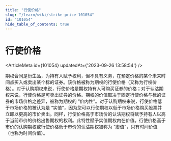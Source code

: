 ```yaml
---
title: "行使价格"
slug: "/learn/wiki/strike-price-101054"
id: "101054"
hide_table_of_contents: true
---
```



# 行使价格

<ArticleMeta id={101054} updatedAt={'2023-09-26 13:58:54'} />
<div className='border-solid border-b border-t-0 my-4 border-[var(--ifm-color-gray-300)]' />

期权合同是衍生品，为持有人赋予权利，但不具有义务，在预定价格的某个未来时间点买入或卖出某个标的证券。该价格被称为期权的行使价格（又称为行权价格）。对于认购期权来说，行使价格是期权持有人可购买证券的价格；对于认沽期权来说，行使价格是可卖出证券的价格。期权的价值取决于固定行使价格与标的证券的市场价格之差异，被称为期权的 “价内性”。对于认购期权来说，行使价格低于市场价格的被认为是 “实值”，因为您可以行使期权以低于市场价格购买股票并立即以更高的市价卖出。同样，行使价格高于市场价的认沽期权将赋予持有人以高于当前市价的价格出售期权的权利。此特性赋予实值期权内在价值。行使价格高于市价的认购期权或行使价格低于市价的认沽期权被称为 “虚值”，只有时间价值（也称为时间价值）。
